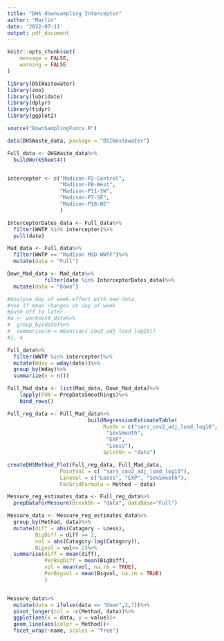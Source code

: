 ```yaml
---
title: "DHS downsampling Interceptor"
author: "Marlin"
date: '2022-07-11'
output: pdf_document
---
```



```r
knitr::opts_chunk$set(
	message = FALSE,
	warning = FALSE
)
```

```r
library(DSIWastewater)
library(zoo)
library(lubridate)
library(dplyr)
library(tidyr)
library(ggplot2)
```

```r
source("DownSamplingFuncs.R")

```


```r
data(DHSWaste_data, package = "DSIWastewater")

Full_data <- DHSWaste_data%>%
  buildWorkSheet4()


intercepter <- c("Madison-P2-Central",
                 "Madison-P8-West",
                 "Madison-P11-SW",
                 "Madison-P7-SE",
                 "Madison-P18-NE"
                 )

InterceptorDates_data <- Full_data%>%
  filter(WWTP %in% intercepter)%>%
  pull(date)

Mad_data <- Full_data%>%
  filter(WWTP == "Madison MSD WWTF")%>%
  mutate(data = "Full")

Down_Mad_data <- Mad_data%>%
            filter(date %in% InterceptorDates_data)%>%
  mutate(data = "Down")
```

```r
#Analyse day of week effect with new data
#see if mean changes on day of week
#push off to later
#a <- workset4_data%>%
#  group_by(date)%>%
#  summarise(m = mean(sars_cov2_adj_load_log10))
#1, 4

Full_data%>%
  filter(WWTP %in% intercepter)%>%
  mutate(Wday = wday(date))%>%
  group_by(Wday)%>%
  summarize(n = n())
```


```r
Full_Mad_data <- list(Mad_data, Down_Mad_data)%>%
    lapply(FUN = PrepDataSmoothings)%>%
    bind_rows()

Full_reg_data <- Full_Mad_data%>%
                          buildRegressionEstimateTable(
                               RunOn = c("sars_cov2_adj_load_log10",
                                "SevSmooth",
                                "EXP",
                                "Loess"),
                               SplitOn = "data")

```

```r

createDHSMethod_Plot(Full_reg_data, Full_Mad_data, 
                 PointVal = c( "sars_cov2_adj_load_log10"),
                 LineVal = c("Loess", "EXP", "SevSmooth"),
                 FacGridFormula = Method ~ data)
```


```r


Messure_reg_estimates_data <- Full_reg_data%>%
  prepDataForMessure(BreakOn = "data", dataBase="Full")

Messure_data <- Messure_reg_estimates_data%>%
  group_by(Method, data)%>%
  mutate(diff = abs(Catagory - Loess),
         BigDiff = diff >= 2,
         vol = abs(Catagory-lag(Catagory)),
         Bigvol = vol>= 2)%>%
  summarise(diff = mean(diff),
            PerBigDiff = mean(BigDiff),
            vol = mean(vol, na.rm = TRUE),
            PerBigvol = mean(Bigvol, na.rm = TRUE)
            )


Messure_data%>%
  mutate(data = ifelse(data == "Down",3,7))%>%
  pivot_longer(col = -c(Method, data))%>%
  ggplot(aes(x = data, y = value))+
  geom_line(aes(color = Method))+
  facet_wrap(~name, scales = "free")
```

